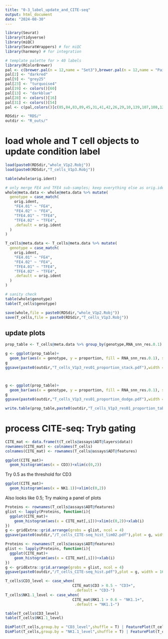 ```yaml
---
title: "0-3_label_update_and_CITE-seq"
output: html_document
date: "2024-08-30"
---
```


```r
library(Seurat)
library(tidyverse)
library(miQC)
library(SeuratWrappers) # for miQC
library(harmony) # for integration
```

```r
# template palette for > 40 labels
library(RColorBrewer)
pal <- c(brewer.pal(n = 12,name = "Set3"),brewer.pal(n = 12,name = "Paired"),brewer.pal(n = 8,name = "Accent"))
pal[2] <- "darkred"
pal[9] <- "grey25"
pal[23] <- "turquoise4"
pal[19] <- colors()[60]
pal[13] <- "darkblue"
pal[28] <- colors()[16]
pal[31] <- colors()[54] 
pal <- c(pal,colors()[c(85,84,83,89,45,31,41,42,26,29,10,139,107,108,120,109,119,121,143)])
```

```r
RDSdir <- "RDS/"
outdir <- "R_outs/"
```

# load whole and T cell objects to update condition label

```r
load(paste0(RDSdir,"whole_V1p2.Robj"))
load(paste0(RDSdir,"T_cells_V1p3.Robj"))
```

```r
table(whole$orig.ident)
```


```r
# only merge FE4 and TFE4 sub-samples; keep everything else as orig.ident
whole@meta.data <- whole@meta.data %>% mutate(
  genotype = case_match(
    orig.ident,
    "FE4.01" ~ "FE4",
    "FE4.02" ~ "FE4",
    "TFE4.01" ~ "TFE4",
    "TFE4.02" ~ "TFE4",
    .default = orig.ident
  )
)

T_cells@meta.data <- T_cells@meta.data %>% mutate(
  genotype = case_match(
    orig.ident,
    "FE4.01" ~ "FE4",
    "FE4.02" ~ "FE4",
    "TFE4.01" ~ "TFE4",
    "TFE4.02" ~ "TFE4",
    .default = orig.ident
  )
)
```


```r
# sanity check
table(whole$genotype)
table(T_cells$genotype)
```

```r
save(whole,file = paste0(RDSdir,"whole_V1p2.Robj"))
save(T_cells,file = paste0(RDSdir,"T_cells_V1p3.Robj"))
```

## update plots

```r
prop_table <- T_cells@meta.data %>% group_by(genotype,RNA_snn_res.0.1) %>% summarise(cluster_size= n()) %>% ungroup() %>% group_by(genotype) %>% mutate(proportion = 100*cluster_size/sum(cluster_size))

g <- ggplot(prop_table)+
  geom_bar(aes(x = genotype, y = proportion, fill = RNA_snn_res.0.1), stat = "identity",position = "stack")+scale_fill_manual(values = pal)+theme_classic()
g
ggsave(paste0(outdir,"T_cells_V1p3_res01_proportion_stack.pdf"),width = 10, height = 6)



g <- ggplot(prop_table)+
  geom_bar(aes(x = genotype, y = proportion, fill = RNA_snn_res.0.1), stat = "identity",position = "dodge")+scale_fill_manual(values = pal)+facet_wrap(~RNA_snn_res.0.1,scales = "free")+theme_classic()+theme(axis.text.x = element_text(angle = 90))
g
ggsave(paste0(outdir,"T_cells_V1p3_res01_proportion_dodge.pdf"),width = 15,height = 10)
```

```r
write.table(prop_table,paste0(outdir,"T_cells_V1p3_res01_proportion_table.tsv"),sep = "\t",col.names = T,row.names = F)
```

# process CITE-seq: Tryb gating

```r
CITE_mat <- data.frame(t(T_cells@assays$ADT@layers$data))
rownames(CITE_mat) <- colnames(T_cells)
colnames(CITE_mat) <- rownames(T_cells@assays$ADT@features)
```

```r
ggplot(CITE_mat)+
  geom_histogram(aes(x = CD3))+xlim(c(0,2))
```

Try 0.5 as the threshold for CD3

```r
ggplot(CITE_mat)+
  geom_histogram(aes(x = NK1.1))+xlim(c(0,2))
```
Also looks like 0.5;
Try making a panel of plots

```r
Proteins <- rownames(T_cells@assays$ADT@features)
glist <- lapply(Proteins, function(i){
  ggplot(CITE_mat)+
    geom_histogram(aes(x = CITE_mat[,i]))+xlim(c(0,2))+xlab(i)
})
g <- gridExtra::grid.arrange(grobs = glist, ncol = 4)
ggsave(paste0(outdir,"/T_cells_CITE-seq_hist_lim02.pdf"),plot = g, width = 8,height = 16)
```

```r
Proteins <- rownames(T_cells@assays$ADT@features)
glist <- lapply(Proteins, function(i){
  ggplot(CITE_mat)+
    geom_histogram(aes(x = CITE_mat[,i]))+xlab(i)
})
g <- gridExtra::grid.arrange(grobs = glist, ncol = 4)
ggsave(paste0(outdir,"/T_cells_CITE-seq_hist.pdf"),plot = g, width = 16,height = 16)
```



```r
T_cells$CD3_level <- case_when(
                              CITE_mat$CD3 > 0.5 ~ "CD3+",
                               .default = "CD3-")
T_cells$NK1.1_level <- case_when(
                              CITE_mat$NK1.1 > 0.6 ~ "NK1.1+",
                               .default = "NK1.1-")
```

```r
table(T_cells$CD3_level)
table(T_cells$NK1.1_level)
```


```r
DimPlot(T_cells,group.by = "CD3_level",shuffle = T) | FeaturePlot(T_cells,features = "Cd3e")
DimPlot(T_cells,group.by = "NK1.1_level",shuffle = T) | FeaturePlot(T_cells,features = "Klrb1c")
```

